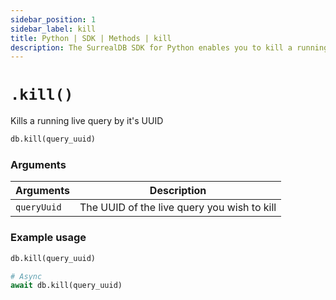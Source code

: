 ---
sidebar_position: 1
sidebar_label: kill
title: Python | SDK | Methods | kill
description: The SurrealDB SDK for Python enables you to kill a running live query.
---


# `.kill()`

Kills a running live query by it's UUID

```python title="Method Syntax"
db.kill(query_uuid)
```

### Arguments
<table>
    <thead>
        <tr>
            <th colspan="2" scope="col">Arguments</th>
            <th colspan="2" scope="col">Description</th>
        </tr>
    </thead>
    <tbody>
        <tr>
            <td colspan="2" scope="row" data-label="Arguments">
                <code>queryUuid</code>
                <Label label="required" />
            </td>
            <td colspan="2" scope="row" data-label="Description">
                The UUID of the live query you wish to kill
            </td>
        </tr>
    </tbody>
</table>

### Example usage
```python
db.kill(query_uuid)

# Async
await db.kill(query_uuid)
```